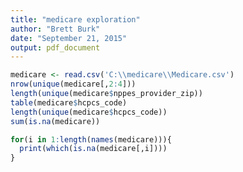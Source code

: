 ```yaml
---
title: "medicare exploration"
author: "Brett Burk"
date: "September 21, 2015"
output: pdf_document
---
```

```r
medicare <- read.csv('C:\\medicare\\Medicare.csv')
nrow(unique(medicare[,2:4]))
length(unique(medicare$nppes_provider_zip))
table(medicare$hcpcs_code)
length(unique(medicare$hcpcs_code))
sum(is.na(medicare))

for(i in 1:length(names(medicare))){
  print(which(is.na(medicare[,i])))
}
```